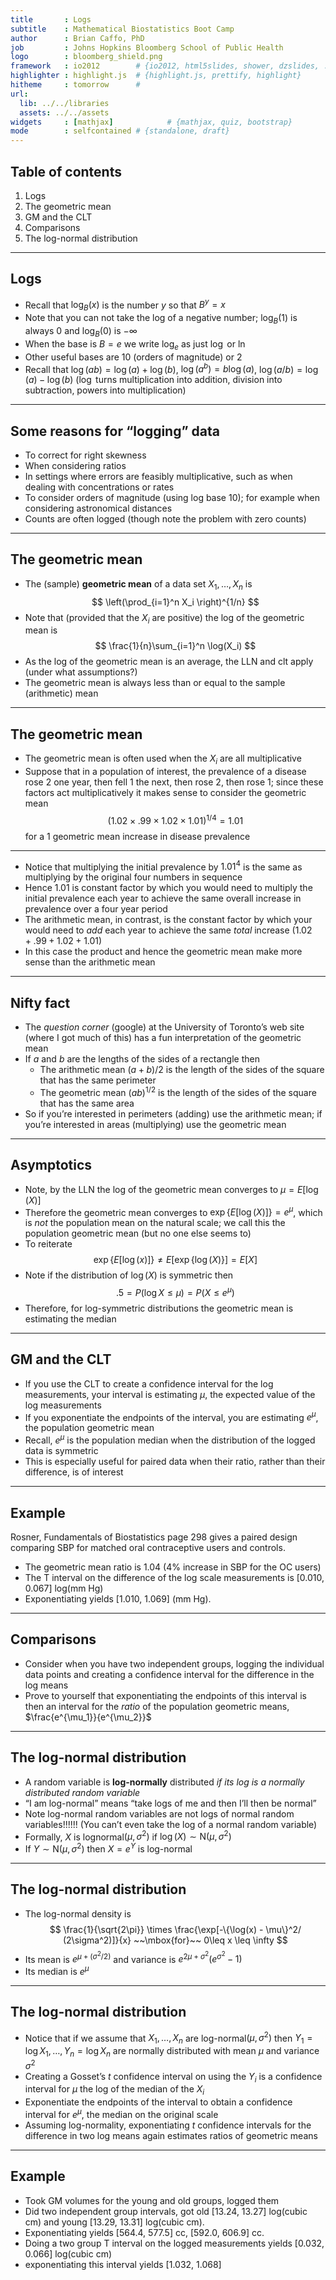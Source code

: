 ```yaml
---
title       : Logs
subtitle    : Mathematical Biostatistics Boot Camp
author      : Brian Caffo, PhD
job         : Johns Hopkins Bloomberg School of Public Health
logo        : bloomberg_shield.png
framework   : io2012        # {io2012, html5slides, shower, dzslides, ...}
highlighter : highlight.js  # {highlight.js, prettify, highlight}
hitheme     : tomorrow      # 
url:
  lib: ../../libraries
  assets: ../../assets
widgets     : [mathjax]            # {mathjax, quiz, bootstrap}
mode        : selfcontained # {standalone, draft}
---
```


## Table of contents

1. Logs
2. The geometric mean
3. GM and the CLT
4. Comparisons
5. The log-normal distribution

---

## Logs

- Recall that $\log_B(x)$ is the number $y$ so that $B^y = x$
- Note that you can not take the log of a negative number; $\log_B(1)$ is always 0 and $\log_B(0)$ is $-\infty$
- When the base is $B = e$  we write $\log_e$ as just $\log$ or $\ln$
- Other useful bases are $10$ (orders of magnitude) or $2$
- Recall that $\log(ab) = \log(a) + \log(b)$, $\log(a^b) = b\log(a)$, $\log(a/b) = \log(a) - \log(b)$ ($\log$ turns multiplication into addition, division into subtraction, powers into multiplication)

---

## Some reasons for "logging" data

- To correct for right skewness 
- When considering ratios
- In settings where errors are feasibly multiplicative, such as when dealing with concentrations or rates
- To consider orders of magnitude (using log base 10); for example when considering astronomical distances
- Counts are often logged (though note the problem with zero counts)

---

## The geometric mean

- The (sample) **geometric mean** of a data set $X_1,\ldots,X_n$ is
  $$
  \left(\prod_{i=1}^n X_i \right)^{1/n}
  $$
- Note that (provided that the $X_i$ are positive) the log of the geometric mean is
  $$
  \frac{1}{n}\sum_{i=1}^n \log(X_i)
  $$
- As the log of the geometric mean is an average, the LLN and clt apply (under what assumptions?)
- The geometric mean is always less than or equal to the sample (arithmetic) mean

---

## The geometric mean

- The geometric mean is often used when the $X_i$ are all multiplicative
- Suppose that in a population of interest, the prevalence of a disease rose $2%$ one year, then fell $1%$ the next, then rose $2%$, then rose $1%$; since these factors act multiplicatively it makes sense to consider the geometric mean
  $$
  \left(1.02 \times .99 \times 1.02 \times 1.01\right)^{1/4} = 1.01
  $$
for a $1%$ geometric mean increase in disease prevalence

---

- Notice that multiplying the initial prevalence by $1.01^4$ is the same as multiplying by the original four numbers in sequence
- Hence $1.01$ is constant factor by which you would need to multiply the initial prevalence each year to achieve the same overall increase in prevalence over a four year period
- The arithmetic mean, in contrast, is the constant factor by which your would need to *add* each year to achieve the same *total* increase ($1.02 + .99 + 1.02 + 1.01$)
- In this case the product and hence the geometric mean make more sense than the arithmetic mean

---

## Nifty fact

- The *question corner* (google) at the University of Toronto's web site (where I got much of this) has a fun interpretation of the geometric mean
- If $a$ and $b$ are the lengths of the sides of a rectangle then
  - The arithmetic mean $(a + b) / 2$ is the length of the sides of the square that has the same perimeter
  - The geometric mean $(ab)^{1/2}$ is the length of the sides of the square that has the same area

- So if you're interested in perimeters (adding) use the arithmetic mean; if you're interested in areas (multiplying) use the geometric mean

---

## Asymptotics

- Note, by the LLN the log of the geometric mean converges to $\mu = E[\log(X)]$
- Therefore the geometric mean converges to $\exp\{E[\log(X)]\} = e^\mu$, which is *not* the population mean on the natural scale; we call this the population geometric mean (but no one else seems to)
- To reiterate
  $$
  \exp\{E[\log(x)]\} \neq E[\exp\{\log(X)\}] = E[X]
  $$
- Note if the distribution of $\log(X)$ is symmetric then
  $$
  .5 = P(\log X \leq \mu) = P(X \leq e^\mu)
  $$
- Therefore, for log-symmetric distributions the geometric mean is estimating the median

---

## GM and the CLT

- If you use the CLT to create a confidence interval for the log measurements, your interval is estimating $\mu$, the expected value of the log measurements
- If you exponentiate the endpoints of the interval, you are estimating $e^\mu$, the population geometric mean
- Recall, $e^\mu$ is the population median when the distribution of the logged data is symmetric
- This is especially useful for paired data when their ratio, rather than their difference, is of interest

---

## Example

Rosner, Fundamentals of Biostatistics page 298 gives a paired design comparing SBP for matched oral contraceptive users and controls.

- The geometric mean ratio is 1.04 (4% increase in SBP for the OC users)
- The T interval on the difference of the log scale measurements is [0.010, 0.067] log(mm Hg)
- Exponentiating yields [1.010, 1.069] \(mm Hg\).

---

## Comparisons

- Consider when you have two independent groups, logging the individual data points and creating a confidence interval for the difference in the log means
- Prove to yourself that exponentiating the endpoints of this interval is then an interval for the *ratio* of the population geometric means, $\frac{e^{\mu_1}}{e^{\mu_2}}$

---

## The log-normal distribution

- A random variable is **log-normally** distributed *if its log is a normally distributed random variable*
- "I am log-normal" means "take logs of me and then I'll then be normal"
- Note log-normal random variables are not logs of normal random variables!!!!!! (You can't even take the log of a normal random variable)
- Formally, $X$ is lognormal$(\mu,\sigma^2)$ if $\log(X) \sim \mbox{N}(\mu, \sigma^2)$
- If $Y \sim \mbox{N}(\mu,\sigma^2)$ then $X = e^Y$ is log-normal

---

## The log-normal distribution

- The log-normal density is
$$
\frac{1}{\sqrt{2\pi}} \times \frac{\exp[-\{\log(x) - \mu\}^2/ (2\sigma^2)]}{x}
~~\mbox{for}~~ 0\leq x \leq \infty
$$
- Its mean is $e^{\mu + (\sigma^2 / 2)}$ and variance is $e^{2\mu + \sigma^2}(e^{ \sigma^2} - 1)$
- Its median is $e^\mu$

---

## The log-normal distribution

- Notice that if we assume that $X_1,\ldots,X_n$ are log-normal$(\mu,\sigma^2)$ then $Y_1 = \log X_1,\ldots, Y_n = \log X_n$ are normally distributed with mean $\mu$ and variance $\sigma^2$
- Creating a Gosset's $t$ confidence interval on using the $Y_i$ is a confidence interval for $\mu$ the log of the median of the $X_i$
- Exponentiate the endpoints of the interval to obtain a confidence interval for $e^\mu$, the median on the original scale
- Assuming log-normality, exponentiating $t$ confidence intervals for the difference in two log means again estimates ratios of geometric means 

---

## Example

- Took GM volumes for the young and old groups, logged them
- Did two independent group intervals, got old [13.24, 13.27] log(cubic cm) and young [13.29, 13.31] log(cubic cm).
- Exponentiating yields [564.4, 577.5] cc, [592.0, 606.9] cc.
- Doing a two group T interval on the logged measurements yields [0.032, 0.066] log(cubic cm)
- exponentiating this interval yields [1.032, 1.068]